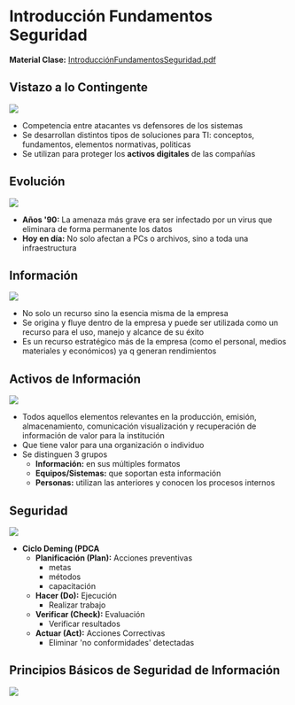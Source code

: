 

# Introducción Fundamentos Seguridad

**Material Clase:** <a href="/ti3v34/docs/ppt01.pdf" target="_blank" rel="noopener noreferrer" className={styles.link}>IntroducciónFundamentosSeguridad.pdf</a>

## Vistazo a lo Contingente

![](/ti3v34/images/fig01.png)

- Competencia entre atacantes vs defensores de los sistemas
- Se desarrollan distintos tipos de soluciones para TI: conceptos, fundamentos, elementos normativas, politicas
- Se utilizan para proteger los **activos digitales** de las compañías

## Evolución

![](/ti3v34/images/fig02.png)

- **Años \'90:** La amenaza más grave era ser infectado por un virus que eliminara de forma permanente los datos
- **Hoy en día:** No solo afectan a PCs o archivos, sino a toda una infraestructura

## Información

![](/ti3v34/images/fig03.png)

- No solo un recurso sino la esencia misma de la empresa
- Se origina y fluye dentro de la empresa y puede ser utilizada como un recurso para el uso, manejo y alcance de su éxito
- Es un recurso estratégico más de la empresa (como el personal, medios materiales y económicos) ya q generan rendimientos

## Activos de Información

![](/ti3v34/images/fig04.png)

- Todos aquellos elementos relevantes en la producción, emisión, almacenamiento, comunicación visualización y recuperación de información de valor para la institución
- Que tiene valor para una organización o individuo
- Se distinguen 3 grupos
	- **Información:** en sus múltiples formatos
	- **Equipos/Sistemas:** que soportan esta información
	- **Personas:** utilizan las anteriores y conocen los procesos internos

## Seguridad

![](/ti3v34/images/fig05.png)

- **Ciclo Deming (PDCA**
    - **Planificación (Plan):** Acciones preventivas
		- metas
		- métodos
		- capacitación
	- **Hacer (Do):** Ejecución
		- Realizar trabajo
	- **Verificar (Check):** Evaluación
		- Verificar resultados 
	- **Actuar (Act):** Acciones Correctivas
		- Eliminar 'no conformidades' detectadas

## Principios Básicos de Seguridad de Información

![](/ti3v34/images/fig06.png)
